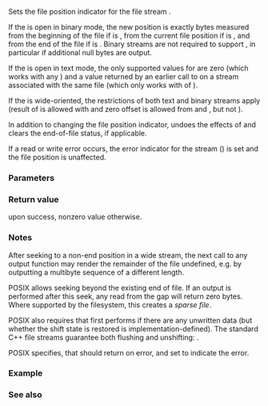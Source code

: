 {{cpp/title|fseek}}
{{cpp/io/c/navbar}}
{{ddcl|header=cstdio|
int fseek( std::FILE* stream, long offset, int origin );
}}

Sets the file position indicator for the file stream {{c|stream}}.

If the {{c|stream}} is open in binary mode, the new position is exactly {{c|offset}} bytes measured from the beginning of the file if {{c|origin}} is {{lc|SEEK_SET}}, from the current file position if {{c|origin}} is {{lc|SEEK_CUR}}, and from the end of the file if {{c|origin}} is {{lc|SEEK_END}}. Binary streams are not required to support {{lc|SEEK_END}}, in particular if additional null bytes are output.

If the {{c|stream}} is open in text mode, the only supported values for {{c|offset}} are zero (which works with any {{c|origin}}) and a value returned by an earlier call to {{lc|std::ftell}} on a stream associated with the same file (which only works with {{c|origin}} of {{lc|SEEK_SET}}).

If the {{c|stream}} is wide-oriented, the restrictions of both text and binary streams apply (result of {{lc|std::ftell}} is allowed with {{lc|SEEK_SET}} and zero offset is allowed from {{lc|SEEK_SET}} and {{lc|SEEK_CUR}}, but not {{lc|SEEK_END}}).

In addition to changing the file position indicator, {{tt|fseek}} undoes the effects of {{lc|std::ungetc}} and clears the end-of-file status, if applicable.

If a read or write error occurs, the error indicator for the stream ({{lc|std::ferror}}) is set and the file position is unaffected.

===Parameters===
{{par begin}}
{{par|stream|file stream to modify}}
{{par|offset|number of characters to shift the position relative to origin}}
{{par|origin|position to which {{c|offset}} is added. It can have one of the following values: {{lc|SEEK_SET}}, {{lc|SEEK_CUR}}, {{lc|SEEK_END}}}}
{{par end}}

===Return value===
{{c|0}} upon success, nonzero value otherwise.

===Notes===
After seeking to a non-end position in a wide stream, the next call to any output function may render the remainder of the file undefined, e.g. by outputting a multibyte sequence of a different length.

POSIX allows seeking beyond the existing end of file. If an output is performed after this seek, any read from the gap will return zero bytes. Where supported by the filesystem, this creates a ''sparse file''.

POSIX also requires that {{tt|fseek}} first performs {{lc|std::fflush|fflush}} if there are any unwritten data (but whether the shift state is restored is implementation-defined). The standard C++ file streams guarantee both flushing and unshifting: {{lc|std::basic_filebuf::seekoff}}.

POSIX specifies, that [https://pubs.opengroup.org/onlinepubs/9699919799/functions/fseek.html {{tt|fseek}}] should return {{c|-1}} on error, and set {{lc|errno}} to indicate the error.

{{windows IO-extensions note}}

===Example===
{{example
|code=
#include &lt;cassert&gt;
#include &lt;cstdio&gt;
#include &lt;cstdint&gt;
#include &lt;fstream&gt;
#include &lt;vector&gt;

int main()
{
    std::ofstream("dummy.nfo") &lt;&lt; "8 bytes\n"; // create the file

    std::FILE* fp = std::fopen("dummy.nfo", "rb");
    assert(fp);

    std::fseek(fp, 0, SEEK_END); // seek to end
    const std::size_t filesize = std::ftell(fp);
    std::vector&lt;std::uint8_t&gt; buffer(filesize);

    std::fseek(fp, 0, SEEK_SET); // seek to start
    std::fread(buffer.data(), sizeof(std::uint8_t), buffer.size(), fp);

    std::fclose(fp);
    std::printf("I've read %zi bytes\n", filesize);
}
|p=true
|output=
I've read 8 bytes
}}

===See also===
{{dsc begin}}
{{dsc inc|cpp/io/c/dsc fsetpos}}
{{dsc inc|cpp/io/c/dsc fgetpos}}
{{dsc inc|cpp/io/c/dsc ftell}}
{{dsc inc|cpp/io/c/dsc rewind}}
{{dsc see c|c/io/fseek}}
{{dsc end}}

{{langlinks|de|es|fr|it|ja|pt|ru|zh}}
